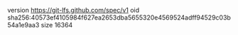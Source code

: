 version https://git-lfs.github.com/spec/v1
oid sha256:40573ef4105984f627ea2653dba5655320e4569524adff94529c03b54a1e9aa3
size 16364
